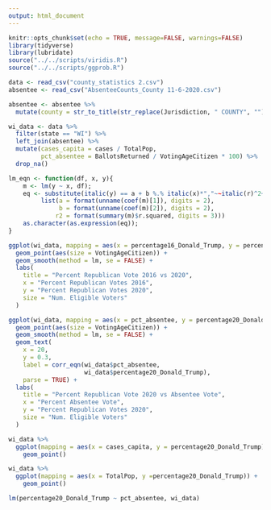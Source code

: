 ```yaml
---
output: html_document
---
```


```r
knitr::opts_chunk$set(echo = TRUE, message=FALSE, warnings=FALSE)
library(tidyverse)
library(lubridate)
source("../../scripts/viridis.R")
source("../../scripts/ggprob.R")
```


```r
data <- read_csv("county_statistics 2.csv")
absentee <- read_csv("AbsenteeCounts_County 11-6-2020.csv")

absentee <- absentee %>% 
  mutate(county = str_to_title(str_replace(Jurisdiction, " COUNTY", "")))

wi_data <- data %>%
  filter(state == "WI") %>% 
  left_join(absentee) %>% 
  mutate(cases_capita = cases / TotalPop,
         pct_absentee = BallotsReturned / VotingAgeCitizen * 100) %>% 
  drop_na()
```

```r
lm_eqn <- function(df, x, y){
    m <- lm(y ~ x, df);
    eq <- substitute(italic(y) == a + b %.% italic(x)*","~~italic(r)^2~"="~r2, 
         list(a = format(unname(coef(m)[1]), digits = 2),
              b = format(unname(coef(m)[2]), digits = 2),
             r2 = format(summary(m)$r.squared, digits = 3)))
    as.character(as.expression(eq));
}
```


```r
ggplot(wi_data, mapping = aes(x = percentage16_Donald_Trump, y = percentage20_Donald_Trump)) +
  geom_point(aes(size = VotingAgeCitizen)) +
  geom_smooth(method = lm, se = FALSE) +
  labs(
    title = "Percent Republican Vote 2016 vs 2020",
    x = "Percent Republican Votes 2016",
    y = "Percent Republican Votes 2020",
    size = "Num. Eligible Voters" 
  )
```

```r
ggplot(wi_data, mapping = aes(x = pct_absentee, y = percentage20_Donald_Trump)) +
  geom_point(aes(size = VotingAgeCitizen)) +
  geom_smooth(method = lm, se = FALSE) +
  geom_text(
    x = 20,
    y = 0.3,
    label = corr_eqn(wi_data$pct_absentee,
                     wi_data$percentage20_Donald_Trump),
    parse = TRUE) +
  labs(
    title = "Percent Republican Vote 2020 vs Absentee Vote",
    x = "Percent Absentee Vote",
    y = "Percent Republican Votes 2020",
    size = "Num. Eligible Voters" 
  )
```

```r
wi_data %>%
  ggplot(mapping = aes(x = cases_capita, y = percentage20_Donald_Trump)) +
    geom_point()
```

```r
wi_data %>%
  ggplot(mapping = aes(x = TotalPop, y =percentage20_Donald_Trump)) +
    geom_point()
```

```r
lm(percentage20_Donald_Trump ~ pct_absentee, wi_data)
```


